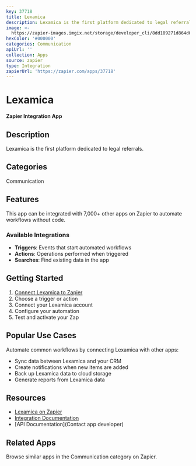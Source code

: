 ```yaml
---
key: 37718
title: Lexamica
description: Lexamica is the first platform dedicated to legal referrals.
image: >-
  https://zapier-images.imgix.net/storage/developer_cli/8dd189271d864d0b0ef35213c79812dc_2.png?auto=format%2Ccompress&ixlib=python-3.0.0&q=50
hexColor: '#000000'
categories: Communication
apiUrl: ''
collection: Apps
source: zapier
type: Integration
zapierUrl: 'https://zapier.com/apps/37718'
---
```

# Lexamica

**Zapier Integration App**

## Description

Lexamica is the first platform dedicated to legal referrals.

## Categories

Communication

## Features

This app can be integrated with 7,000+ other apps on Zapier to automate workflows without code.

### Available Integrations

- **Triggers**: Events that start automated workflows
- **Actions**: Operations performed when triggered
- **Searches**: Find existing data in the app

## Getting Started

1. [Connect Lexamica to Zapier](https://zapier.com/apps/37718)
2. Choose a trigger or action
3. Connect your Lexamica account
4. Configure your automation
5. Test and activate your Zap

## Popular Use Cases

Automate common workflows by connecting Lexamica with other apps:

- Sync data between Lexamica and your CRM
- Create notifications when new items are added
- Back up Lexamica data to cloud storage
- Generate reports from Lexamica data

## Resources

- [Lexamica on Zapier](https://zapier.com/apps/37718)
- [Integration Documentation](https://zapier.com/apps/37718/integrations)
- [API Documentation](Contact app developer)

## Related Apps

Browse similar apps in the Communication category on Zapier.
